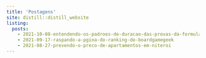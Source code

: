 ```yaml
---
title: 'Postagens'
site: distill::distill_website
listing: 
  posts:
    - 2021-10-08-entendendo-os-padroes-de-duracao-das-provas-da-formula-1
    - 2021-09-17-raspando-a-pgina-do-ranking-do-boardgamegeek
    - 2021-08-27-prevendo-o-preco-de-apartamentos-em-niteroi
---
```

